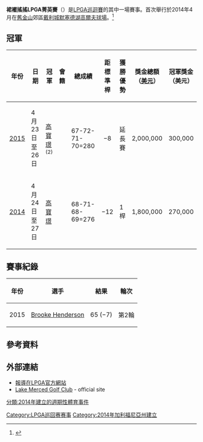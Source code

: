 {{Infobox golf tournament
| name             = 裙襬搖搖LPGA菁英賽
| image            = 
| location         = [[美國|美國]][[戴利城|戴利城]]
| establishment    = [[2014年美國女子職業高爾夫球巡迴賽|2014]]
| course           = [[默塞德湖高爾夫球場|默塞德湖高爾夫球場]]
| par              = 72
| yardage          = {{convert|6507|yd}}
| tour             = [[美國女子職業高爾夫協會|LPGA巡迴賽]]
| format           = [[比桿賽|比桿賽]] - 72洞
| purse            = [[美金|$]]2000000
| month_played     = 4月
| final_year       = <!-- use if no longer played -->
| aggregate        = 276 [[高寶璟|高寶璟]] (2014)
| to-par           = −12 [[高寶璟|高寶璟]] (2014)
| current_champion = {{flagicon|NZL}} [[高寶璟|高寶璟]]
| final_champion   = <!-- use if no longer played -->
}}
'''裙襬搖搖LPGA菁英賽'''（{{lang-en|'''Swinging Skirts LPGA Classic'''}}）是[[美國女子職業高爾夫協會|LPGA巡迴賽]]的其中一場賽事。首次舉行於2014年4月在[[舊金山|舊金山]]郊區[[戴利城|戴利城]][[默塞德湖高爾夫球場|默塞德湖高爾夫球場]]。<ref>{{cite news |url=http://espn.go.com/golf/story/_/id/10398739/juli-inkster-helps-lpga-return-bay-area-swinging-skirts-lpga-classic |title=Juli Inkster to play in new LPGA event |work=ESPN |agency=Associated Press |date=February 3, 2014 |accessdate=2014-07-03 |archive-date=2014-02-23 |archive-url=https://web.archive.org/web/20140223161150/http://espn.go.com/golf/story/_/id/10398739/juli-inkster-helps-lpga-return-bay-area-swinging-skirts-lpga-classic |dead-url=no }}</ref>


==冠軍==
{| class="wikitable"
!年份||日期||冠軍||會籍||總成績||距標準桿||獲勝優勢||獎金總額<br />（[[美元|美元]]）||冠軍獎金<br />（美元）
|-
| [[2015年LPGA巡迴賽|2015]] || 4月23日至26日 || [[高寶璟|高寶璟]] <small>(2)</small> || {{NZL}} || 67-72-71-70=280  || align=center|−8  || 延長賽 || align=right|2,000,000 || align=right|300,000
|-
| [[2014年LPGA巡迴賽|2014]] || 4月24日至27日 || [[高寶璟|高寶璟]] || {{NZL}} || 68-71-68-69=276  || align=center|−12 || 1桿 || align=right|1,800,000 || align=right|270,000
|}

==賽事紀錄==
{| class=wikitable style="text-align:center"
!年份||選手||結果||輪次
|-
|2015 ||align=left|[[Brooke_Henderson|Brooke Henderson]] || 65 (−7) || 第2輪
|}

==參考資料==
{{reflist}}

==外部連結==
*[http://www.lpga.com/golf/tournaments/lpga/swinging-skirts-lpga-classic.aspx 報導在LPGA官方網站]{{Wayback|url=http://www.lpga.com/golf/tournaments/lpga/swinging-skirts-lpga-classic.aspx |date=20140711112751 }}
*[http://www.lmgc.org/ Lake Merced Golf Club]{{Wayback|url=http://www.lmgc.org/ |date=20140427012740 }} - official site

{{LPGA Tour}}
{{coord|37.696|-122.473|display=title|type:event}}

[[Category:LPGA巡回赛赛事|Category:LPGA巡回赛赛事]]
[[分類:2014年建立的週期性體育事件|分類:2014年建立的週期性體育事件]]
[[Category:2014年加利福尼亞州建立|Category:2014年加利福尼亞州建立]]